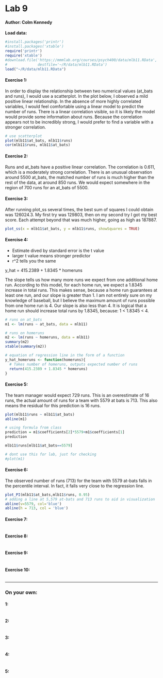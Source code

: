 <!-- Instructions: This is the template you will use to type up your responses to the exercises and the on your own questions. To produce a document that you can print out and turn in just click on Knit HTML above. All you need to do to complete the lab is to type up your BRIEF answers and the R code (when necessary) in the spaces provided below. If you want to find out more about the markdown language click on the MD icon. -->

Lab 9
========================================================

#### Author: Colm Kennedy


**Load data:**

```r
#install.packages('printr')
#install.packages('xtable')
require('printr')
require('xtable')
#download.file('https://mmmlab.org/courses/psych400/data/mlb11.RData',
#              destfile='~/R/data/mlb11.RData')
load("~/R/data/mlb11.RData")
```


#### Exercise 1:

In order to display the relationship between two numerical values (at_bats and runs), I would use a scatterplot. In the plot below, I observed a mild positive linear relationship. In the absence of more highly correlated variables, I would feel comfortable using a linear model to predict the number of runs. There is a linear correlation visible, so it is likely the model would provide some information about runs. Because the correlation appears not to be incredibly strong, I would prefer to find a variable with a stronger correlation.

<!--Insert any code that should be run in the console into the block below-->
```r
# use scatterplot
plot(mlb11$at_bats, mlb11$runs)
cor(mlb11$runs, mlb11$at_bats)
```

#### Exercise 2:

Runs and at_bats have a positive linear correlation. The correlation is 0.611, which is a moderately strong correlation. There is an unusual observation around 5500 at_bats, the matched number of runs is much higher than the rest of the data, at around 850 runs. We would expect somewhere in the region of 700 runs for an at_bats of 5500.

#### Exercise 3:

After running plot_ss several times, the best sum of squares I could obtain was 126024.3. My first try was 129803, then on my second try I got my best score. Each attempt beyond that was much higher, going as high as 187887.

<!--Insert any code that should be run in the console into the block below-->
```r
plot_ss(x = mlb11$at_bats, y = mlb11$runs, showSquares = TRUE)

```


#### Exercise 4:

- Estimate dived by standard error is the t value
- larger t value means stronger predictor
- r^2 tells you the same

y_hat = 415.2389 + 1.8345 * homeruns

The slope tells us how many more runs we expect from one additional home run. According to this model, for each home run, we expect a 1.8345 increase in total runs. This makes sense, because a home run guarantees at least one run, and our slope is greater than 1. I am not entirely sure on my knowledge of baseball, but I believe the maximum amount of runs possible from one home run is 4. Our slope is also less than 4. It is logical that a home run should increase total runs by 1.8345, because: 1 < 1.8345 < 4. 

<!--Insert any code that should be run in the console into the block below-->
```r
# runs on at_bats
m1 <- lm(runs ~ at_bats, data = mlb11)

# runs on homeruns
m2 <- lm(runs ~ homeruns, data = mlb11)
summary(m2)
xtable(summary(m2))

# equation of regression line in the form of a function
y_hat_homeruns <- function(homeruns){
  # Takes number of homeruns, outputs expected number of runs
  return(415.2389 + 1.8345 * homeruns)
}

```

#### Exercise 5:

The team manager would expect 729 runs. This is an overestimate of 16 runs, the actual amount of runs for a team with 5579 at bats is 713. This also means the residual for this prediction is 16 runs. 

<!--Insert any code that should be run in the console into the block below-->
```r
plot(mlb11$runs ~ mlb11$at_bats)
abline(m1)

# using formula from class
prediction = m1$coefficients[2]*5579+m1$coefficients[1]
prediction

mlb11$runs[mlb11$at_bats==5579]

# dont use this for lab, just for checking
#plot(m1)
```

#### Exercise 6:

The observed number of runs (713) for the team with 5579 at-bats falls in the percentile interval. In fact, it falls very close to the regression line.

<!--Insert any code that should be run in the console into the block below-->
```r
plot_PI(mlb11$at_bats,mlb11$runs, 0.95)
# adding a line at 5,579 at-bats and 713 runs to aid in visualization
abline(v=5579, col='blue')
abline(h = 713, col = 'blue')
```

#### Exercise 7:

<!--Insert any code that should be run in the console into the block below-->
```r

```

#### Exercise 8:

<!--Insert any code that should be run in the console into the block below-->
```r

```

#### Exercise 9:

<!--Insert any code that should be run in the console into the block below-->
```r

```

#### Exercise 10:

<!--Insert any code that should be run in the console into the block below-->
```r

```
* * *

### On your own:


#### 1:
<!--Insert any code that should be run in the console into the block below-->
```r

```

#### 2:
<!--Insert any code that should be run in the console into the block below-->
```r

```

#### 3:
<!--Insert any code that should be run in the console into the block below-->
```r

```

#### 4:
<!--Insert any code that should be run in the console into the block below-->
```r

```

#### 5:
<!--Insert any code that should be run in the console into the block below-->
```r

```



